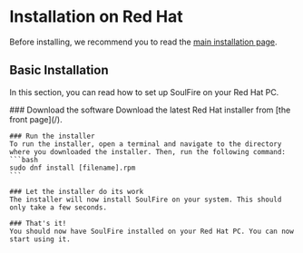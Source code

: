 
# Installation on Red Hat

Before installing, we recommend you to read the [main installation page](/docs/installation).

## Basic Installation

In this section, you can read how to set up SoulFire on your Red Hat PC.

<Steps>
    ### Download the software
    Download the latest Red Hat installer from [the front page](/).

    ### Run the installer
    To run the installer, open a terminal and navigate to the directory where you downloaded the installer. Then, run the following command:
    ```bash
    sudo dnf install [filename].rpm
    ```

    ### Let the installer do its work
    The installer will now install SoulFire on your system. This should only take a few seconds.

    ### That's it!
    You should now have SoulFire installed on your Red Hat PC. You can now start using it.
</Steps>
